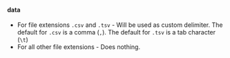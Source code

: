 #### data

- For file extensions `.csv` and `.tsv` - Will be used as custom delimiter. The default for `.csv` is a comma (`,`). The default for `.tsv` is a tab character (`\t`)
- For all other file extensions - Does nothing.
